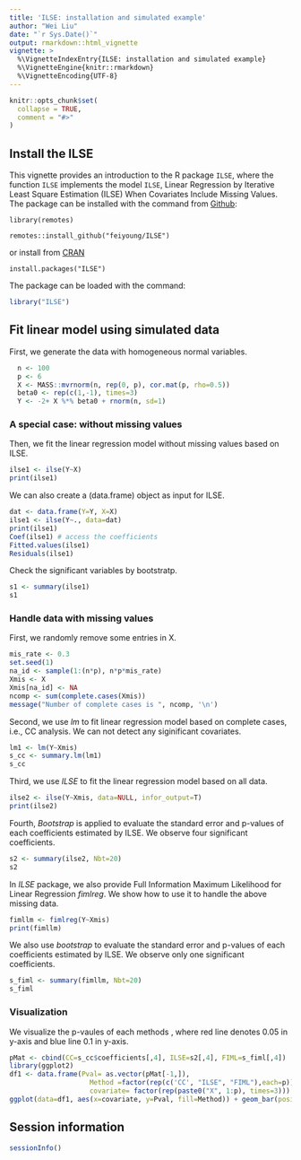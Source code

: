 ```yaml
---
title: 'ILSE: installation and simulated example'
author: "Wei Liu"
date: "`r Sys.Date()`"
output: rmarkdown::html_vignette
vignette: >
  %\VignetteIndexEntry{ILSE: installation and simulated example}
  %\VignetteEngine{knitr::rmarkdown}
  %\VignetteEncoding{UTF-8}
---
```


```r
knitr::opts_chunk$set(
  collapse = TRUE,
  comment = "#>"
)
```



## Install the ILSE
This vignette provides an introduction to the R package `ILSE`, where the function `ILSE` implements the model `ILSE`, Linear Regression by Iterative Least Square Estimation (ILSE) When Covariates Include Missing Values.
The package can be installed with the command from [Github](https://github.com/feiyoung/ILSE):

`library(remotes)`

`remotes::install_github("feiyoung/ILSE")`

or install from [CRAN](https://cran.r-project.org/)

`install.packages("ILSE")`

The package can be loaded with the command:
```r
library("ILSE")
```

## Fit linear model using simulated data
First, we generate the data with  homogeneous  normal variables.
```r
  n <- 100
  p <- 6
  X <- MASS::mvrnorm(n, rep(0, p), cor.mat(p, rho=0.5))
  beta0 <- rep(c(1,-1), times=3)
  Y <- -2+ X %*% beta0 + rnorm(n, sd=1)
```

### A special case: without missing values

Then, we fit the linear regression model without missing values based on ILSE.
```r
ilse1 <- ilse(Y~X)
print(ilse1)
```

We can also create a (data.frame) object as input for ILSE.

```r
dat <- data.frame(Y=Y, X=X)
ilse1 <- ilse(Y~., data=dat)
print(ilse1)
Coef(ilse1) # access the coefficients
Fitted.values(ilse1)
Residuals(ilse1)

```

Check the significant variables by bootstratp.
```r
s1 <- summary(ilse1)
s1
```

### Handle data with missing values
First, we randomly remove some entries in X.
```r
mis_rate <- 0.3
set.seed(1)
na_id <- sample(1:(n*p), n*p*mis_rate)
Xmis <- X
Xmis[na_id] <- NA
ncomp <- sum(complete.cases(Xmis))
message("Number of complete cases is ", ncomp, '\n')
```

Second, we use *lm* to fit linear regression model based on complete cases, i.e., CC analysis. We can not detect any siginificant covariates.

```r
lm1 <- lm(Y~Xmis)
s_cc <- summary.lm(lm1)
s_cc
```

Third, we use *ILSE* to fit the linear regression model based on all data.
```r
ilse2 <- ilse(Y~Xmis, data=NULL, infor_output=T)
print(ilse2)
```

Fourth, *Bootstrap* is applied to evaluate the standard error and p-values of each coefficients estimated by ILSE. We observe four significant coefficients. 
```r
s2 <- summary(ilse2, Nbt=20)
s2
```


In *ILSE* package, we also provide Full Information Maximum Likelihood for Linear Regression *fimlreg*. We show how to use it to handle the above missing data.
```r
fimllm <- fimlreg(Y~Xmis)
print(fimllm)

```

We also use *bootstrap* to evaluate the standard error and p-values of each coefficients estimated by ILSE. We observe only one significant coefficients. 
```r
s_fiml <- summary(fimllm, Nbt=20)
s_fiml
```

### Visualization 
We visualize the p-vaules of each methods , where red line denotes 0.05 in y-axis and blue line 0.1 in y-axis.
```r
pMat <- cbind(CC=s_cc$coefficients[,4], ILSE=s2[,4], FIML=s_fiml[,4])
library(ggplot2)
df1 <- data.frame(Pval= as.vector(pMat[-1,]),
                    Method =factor(rep(c('CC', "ILSE", "FIML"),each=p)),
                    covariate= factor(rep(paste0("X", 1:p), times=3)))
ggplot(data=df1, aes(x=covariate, y=Pval, fill=Method)) + geom_bar(position = "dodge", stat="identity",width = 0.5) + geom_hline(yintercept = 0.05, color='red') + geom_hline(yintercept = 0.1, color='blue')
```


## Session information
```r
sessionInfo()
```

